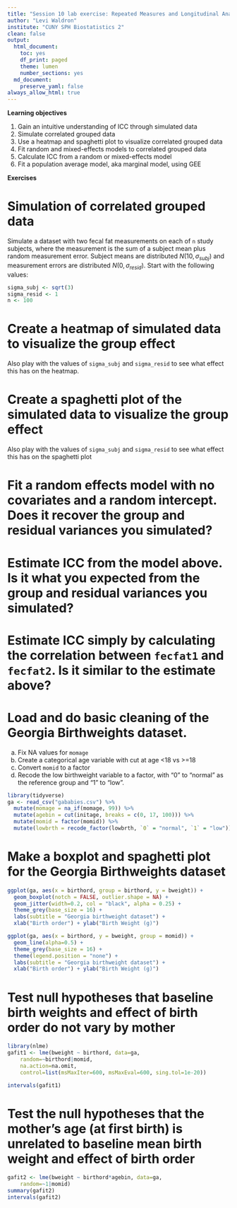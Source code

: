 ```yaml
---
title: "Session 10 lab exercise: Repeated Measures and Longitudinal Analysis II"
author: "Levi Waldron"
institute: "CUNY SPH Biostatistics 2"
clean: false
output:
  html_document:
    toc: yes
    df_print: paged
    theme: lumen
    number_sections: yes
  md_document:
    preserve_yaml: false
always_allow_html: true
---
```


**Learning objectives**

1. Gain an intuitive understanding of ICC through simulated data
2. Simulate correlated grouped data
3. Use a heatmap and spaghetti plot to visualize correlated grouped data
4. Fit random and mixed-effects models to correlated grouped data
5. Calculate ICC from a random or mixed-effects model
6. Fit a population average model, aka marginal model, using GEE


**Exercises**

# Simulation of correlated grouped data

Simulate a dataset with two fecal fat measurements on each of `n` study subjects, where the measurement is the sum of a subject mean plus random measurement error. Subject means are distributed $N(10, \sigma_{subj})$ and measurement errors are distributed $N(0, \sigma_{resid})$. Start with the following values:
```r
sigma_subj <- sqrt(3)
sigma_resid <- 1
n <- 100
```

# Create a heatmap of simulated data to visualize the group effect

Also play with the values of `sigma_subj` and `sigma_resid` to see what effect this has on the heatmap.

# Create a spaghetti plot of the simulated data to visualize the group effect

Also play with the values of `sigma_subj` and `sigma_resid` to see what effect this has on the spaghetti plot

# Fit a random effects model with no covariates and a random intercept. Does it recover the group and residual variances you simulated?

# Estimate ICC from the model above. Is it what you expected from the group and residual variances you simulated?

# Estimate ICC simply by calculating the correlation between `fecfat1` and `fecfat2`. Is it similar to the estimate above?

# Load and do basic cleaning of the Georgia Birthweights dataset. 

a. Fix NA values for `momage`
b. Create a categorical age variable with cut at age <18 vs >=18
c. Convert `momid` to a factor
d. Recode the low birthweight variable to a factor, with "0" to "normal" as the reference group and "1" to "low".

```r
library(tidyverse)
ga <- read_csv("gababies.csv") %>%
  mutate(momage = na_if(momage, 99)) %>%
  mutate(agebin = cut(initage, breaks = c(0, 17, 100))) %>%
  mutate(momid = factor(momid)) %>%
  mutate(lowbrth = recode_factor(lowbrth, `0` = "normal", `1` = "low"))
```

# Make a boxplot and spaghetti plot for the Georgia Birthweights dataset

```r
ggplot(ga, aes(x = birthord, group = birthord, y = bweight)) +
  geom_boxplot(notch = FALSE, outlier.shape = NA) +
  geom_jitter(width=0.2, col = "black", alpha = 0.25) +
  theme_grey(base_size = 16) + 
  labs(subtitle = "Georgia birthweight dataset") +
  xlab("Birth order") + ylab("Birth Weight (g)")
```

```r
ggplot(ga, aes(x = birthord, y = bweight, group = momid)) +
  geom_line(alpha=0.5) +
  theme_grey(base_size = 16) + 
  theme(legend.position = "none") +
  labs(subtitle = "Georgia birthweight dataset") +
  xlab("Birth order") + ylab("Birth Weight (g)")
```

# Test  null hypotheses that baseline birth weights and effect of birth order do not vary by mother

```r
library(nlme)
gafit1 <- lme(bweight ~ birthord, data=ga, 
    random=~birthord|momid,
    na.action=na.omit,
    control=list(msMaxIter=600, msMaxEval=600, sing.tol=1e-20))
```

```r
intervals(gafit1)
```

# Test  the null hypotheses that the mother's age (at first birth) is unrelated to baseline mean birth weight and effect of birth order

```r
gafit2 <- lme(bweight ~ birthord*agebin, data=ga, 
    random=~1|momid)
summary(gafit2)
intervals(gafit2)
```
